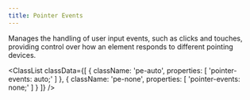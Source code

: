 ```yaml
---
title: Pointer Events
---
```



Manages the handling of user input events, such as clicks and touches, providing control over how an element responds to different pointing devices.

<ClassList
  classData={[
    {
        className: 'pe-auto',
        properties: [
            'pointer-events: auto;'
        ]
    },
    {
        className: 'pe-none',
        properties: [
            'pointer-events: none;'
        ]
    }
  ]}
/>